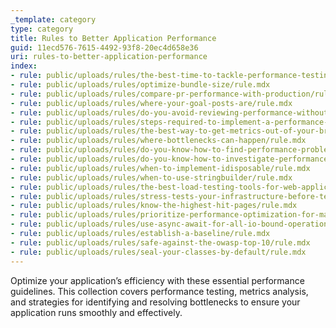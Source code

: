 ```yaml
---
_template: category
type: category
title: Rules to Better Application Performance
guid: 11ecd576-7615-4492-93f8-20ec4d658e36
uri: rules-to-better-application-performance
index:
- rule: public/uploads/rules/the-best-time-to-tackle-performance-testing/rule.mdx
- rule: public/uploads/rules/optimize-bundle-size/rule.mdx
- rule: public/uploads/rules/compare-pr-performance-with-production/rule.mdx
- rule: public/uploads/rules/where-your-goal-posts-are/rule.mdx
- rule: public/uploads/rules/do-you-avoid-reviewing-performance-without-metrics/rule.mdx
- rule: public/uploads/rules/steps-required-to-implement-a-performance-improvement/rule.mdx
- rule: public/uploads/rules/the-best-way-to-get-metrics-out-of-your-browser/rule.mdx
- rule: public/uploads/rules/where-bottlenecks-can-happen/rule.mdx
- rule: public/uploads/rules/do-you-know-how-to-find-performance-problems-with-application-insights/rule.mdx
- rule: public/uploads/rules/do-you-know-how-to-investigate-performance-problems-in-a-net-app/rule.mdx
- rule: public/uploads/rules/when-to-implement-idisposable/rule.mdx
- rule: public/uploads/rules/when-to-use-stringbuilder/rule.mdx
- rule: public/uploads/rules/the-best-load-testing-tools-for-web-applications/rule.mdx
- rule: public/uploads/rules/stress-tests-your-infrastructure-before-testing-your-application/rule.mdx
- rule: public/uploads/rules/know-the-highest-hit-pages/rule.mdx
- rule: public/uploads/rules/prioritize-performance-optimization-for-maximum-business-value/rule.mdx
- rule: public/uploads/rules/use-async-await-for-all-io-bound-operations/rule.mdx
- rule: public/uploads/rules/establish-a-baseline/rule.mdx
- rule: public/uploads/rules/safe-against-the-owasp-top-10/rule.mdx
- rule: public/uploads/rules/seal-your-classes-by-default/rule.mdx
---
```


Optimize your application’s efficiency with these essential performance guidelines. This collection covers performance testing, metrics analysis, and strategies for identifying and resolving bottlenecks to ensure your application runs smoothly and effectively.
